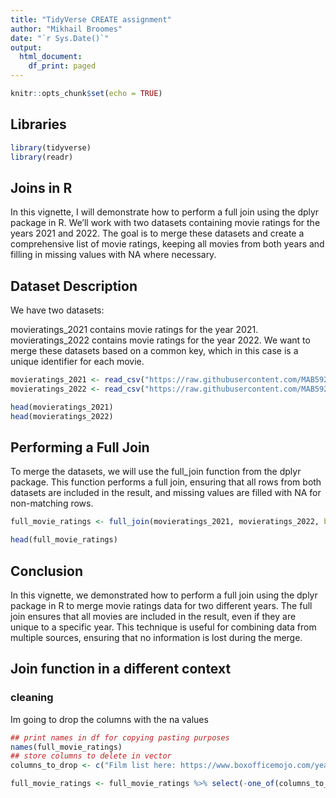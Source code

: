 ---
title: "TidyVerse CREATE assignment"
author: "Mikhail Broomes"
date: "`r Sys.Date()`"
output:
  html_document:
    df_print: paged
---

```{r setup, include=FALSE}
knitr::opts_chunk$set(echo = TRUE)
```

## Libraries 


```{r cars}
library(tidyverse)
library(readr)

```

## Joins in R 

In this vignette, I will demonstrate how to perform a full join using the dplyr package in R. We'll work with two datasets containing movie ratings for the years 2021 and 2022. The goal is to merge these datasets and create a comprehensive list of movie ratings, keeping all movies from both years and filling in missing values with NA where necessary.


## Dataset Description

We have two datasets:

movieratings_2021 contains movie ratings for the year 2021.
movieratings_2022 contains movie ratings for the year 2022.
We want to merge these datasets based on a common key, which in this case is a unique identifier for each movie.



```{r pressure, echo=TRUE}
movieratings_2021 <- read_csv("https://raw.githubusercontent.com/MAB592/Data-607-Assignments/main/The%20Hollywood%20Inider%20-%20all%20data%20-%202021.csv")
movieratings_2022 <- read_csv("https://raw.githubusercontent.com/MAB592/Data-607-Assignments/main/The%20Hollywood%20Inider%20-%20all%20data%20-%202022.csv")

head(movieratings_2021)
head(movieratings_2022)
```
## Performing a Full Join

To merge the datasets, we will use the full_join function from the dplyr package. This function performs a full join, ensuring that all rows from both datasets are included in the result, and missing values are filled with NA for non-matching rows.

```{r}

full_movie_ratings <- full_join(movieratings_2021, movieratings_2022, by = "Film")

```



```{r}
head(full_movie_ratings)
```


## Conclusion 

In this vignette, we demonstrated how to perform a full join using the dplyr package in R to merge movie ratings data for two different years. The full join ensures that all movies are included in the result, even if they are unique to a specific year. This technique is useful for combining data from multiple sources, ensuring that no information is lost during the merge.

## Join function in a different context

### cleaning
Im going to drop the columns with the na values
```{r}
## print names in df for copying pasting purposes
names(full_movie_ratings)
## store columns to delete in vector
columns_to_drop <- c("Film list here: https://www.boxofficemojo.com/year/2021/", "Year.y", "Foreign Gross ($million).x","Script Type.x", "Worldwide Gross ($million).x", "% of Gross earned abroad.x", "Oscar Winners.x" , "Oscar Detail.x", "None.x", "financial source, if not The numbers.x", "Domestic Gross.y", "Opening weekend ($million).y","Opening Weekend ($).y", "Genres.y", "Primary Genre.y", "Audience vs Critics deviance.x", "Foreign Gross.x", "Script Type.y", "Rotten Tomatoes  critics.y", "Metacritic  critics.y", "Average critics.y" )

full_movie_ratings <- full_movie_ratings %>% select(-one_of(columns_to_drop))
```


